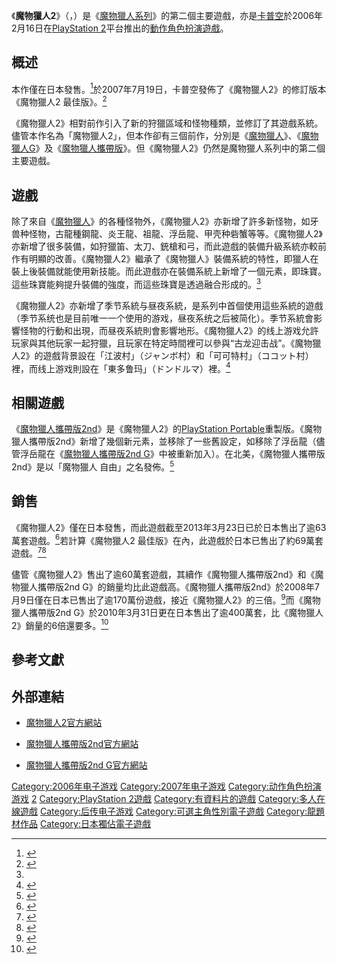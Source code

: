 {{noteTA
| G1=Games
}}
{{Infobox VG
|title = 魔物獵人2
|japanese = モンスターハンター2 (ドス)
|english = Monster Hunter 2 (Dos)
|image = File:Monster Hunter 2 Coverart.png
|caption = 遊戲封面
|developer = [[卡普空|卡普空]]
|publisher = [[卡普空|卡普空]]
|composer = 甲田雅人<br/>小宮山優子<br/>岡田信弥<br/>成田曉彦<br/>百石元
|series = [[魔物獵人系列|魔物獵人系列]]
|released = {{vgrelease|JP|2006年2月16日}}
|genre = [[動作角色扮演遊戲|動作角色扮演]]
|modes = [[單人遊戲|單人]]、[[多人遊戲|多人]]
|platforms = [[PlayStation_2|PlayStation 2]]
}}

《'''魔物獵人2'''》（{{lang-ja|モンスターハンター2 (ドス)}}，{{lang en|Monster Hunter 2 (Dos)}}）是《[[魔物獵人系列|魔物獵人系列]]》的第二個主要遊戲，亦是[[卡普空|卡普空]]於2006年2月16日在[[PlayStation_2|PlayStation 2]]平台推出的[[動作角色扮演遊戲|動作角色扮演遊戲]]。

==概述==
本作僅在日本發售。<ref name="IGN PS2">{{cite web|url=http://www.ign.com/games/monster-hunter-2/ps2-751063|title=Monster Hunter 2 |publisher=IGN|accessdate=2013-04-03}}</ref>於2007年7月19日，卡普空發佈了《魔物獵人2》的修訂版本《魔物獵人2 最佳版》。<ref>{{cite web|url=http://www.gamefaqs.com/ps2/928683-monster-hunter-2/data|title=Monster Hunter 2|publisher=gameFAQs|accessdate=2013-04-04}}</ref>

《魔物獵人2》相對前作引入了新的狩獵區域和怪物種類，並修訂了其遊戲系統。儘管本作名為「魔物獵人2」，但本作卻有三個前作，分別是《[[魔物獵人_(遊戲)|魔物獵人]]》、《[[魔物獵人G|魔物獵人G]]》及《[[魔物獵人攜帶版|魔物獵人攜帶版]]》。但《魔物獵人2》仍然是魔物獵人系列中的第二個主要遊戲。

==遊戲==
除了來自《[[魔物獵人_(遊戲)|魔物獵人]]》的各種怪物外，《魔物獵人2》亦新增了許多新怪物，如牙兽种怪物，古龍種鋼龍、炎王龍、祖龍、浮岳龍、甲壳种砦蟹等等。《魔物獵人2》亦新增了很多裝備，如狩獵笛、太刀、銃槍和弓，而此遊戲的裝備升級系統亦較前作有明顯的改善。《魔物獵人2》繼承了《魔物獵人》裝備系統的特性，即獵人在裝上後裝備就能使用新技能。而此遊戲亦在裝備系統上新增了一個元素，即珠寶。這些珠寶能夠提升裝備的強度，而這些珠寶是透過融合形成的。<ref name="IGN PS2"/>

《魔物獵人2》亦新增了季节系統与昼夜系統，是系列中首個使用這些系統的遊戲（季节系统也是目前唯一一个使用的游戏，昼夜系统之后被简化）。季节系統會影響怪物的行動和出現，而昼夜系統則會影響地形。《魔物獵人2》的线上游戏允許玩家與其他玩家一起狩獵，且玩家在特定時間裡可以參與“古龙迎击战”。《魔物獵人2》的遊戲背景設在「江波村」（ジャンボ村）和「可可特村」（ココット村）裡，而线上游戏則設在「東多鲁玛」（ドンドルマ）裡。<ref>{{cite web|url=http://www.capcom.co.jp/active/monsterhunter/2/main.html|title=魔物獵人2 官方網站|publisher=Capcom|accessdate=2013-04-04}}</ref>

==相關遊戲==
《[[魔物獵人攜帶版2nd|魔物獵人攜帶版2nd]]》是《魔物獵人2》的[[PlayStation_Portable|PlayStation Portable]]重製版。《魔物獵人攜帶版2nd》新增了幾個新元素，並移除了一些舊設定，如移除了浮岳龍（儘管浮岳龍在《[[魔物獵人攜帶版2nd_G|魔物獵人攜帶版2nd G]]》中被重新加入）。在北美，《魔物獵人攜帶版2nd》是以「魔物獵人 自由」之名發佈。<ref>{{cite web|url=http://psp.gamespy.com/playstation-portable/monster-hunter-freedom-2/|title=Monster Hunter Freedom 2 (PSP)|publisher=gamespy|accessdate=2013-04-03}}</ref>

==銷售==
《魔物獵人2》僅在日本發售，而此遊戲截至2013年3月23日已於日本售出了逾63萬套遊戲。<ref>{{cite web|url=http://www.vgchartz.com/game/3835/monster-hunter-2/|title=Monster Hunter 2|date=2013-03-23|publisher=VGChartz|accessdate=2013-04-04}}</ref>若計算《魔物獵人2 最佳版》在內，此遊戲於日本已售出了約69萬套遊戲。<ref>{{Cite web|url=http://geimin.net/da/db/2006_ne_fa/index.php|title=2006年テレビゲームソフト売り上げTOP500（ファミ通版）|accessdate=2011-08-30|archive-date=2016-10-30|archive-url=https://web.archive.org/web/20161030015603/http://geimin.net/da/db/2006_ne_fa/index.php|dead-url=no}}</ref><ref>{{Cite web|url=http://geimin.net/da/db/2008_ne_fa/index.php|title=2008年テレビゲームソフト売り上げTOP500（ファミ通版）|accessdate=2011-08-30|archive-url=https://web.archive.org/web/20150923055208/http://geimin.net/da/db/2008_ne_fa/index.php#|archive-date=2015-09-23|dead-url=yes}}</ref>

儘管《魔物獵人2》售出了逾60萬套遊戲，其續作《魔物獵人攜帶版2nd》和《魔物獵人攜帶版2nd G》的銷量均比此遊戲高。《魔物獵人攜帶版2nd》於2008年7月9日僅在日本已售出了逾170萬份遊戲，接近《魔物獵人2》的三倍。<ref>{{cite web |url=http://www.japan-gamecharts.com/psp.php |title=Sony PSP Japanese Ranking |publisher=Japan Game Charts |date=2008-07-30 |accessdate=2013-04-03 |deadurl=yes |archiveurl=https://web.archive.org/web/20081012085358/http://www.japan-gamecharts.com/psp.php |archivedate=2008-10-12 }}</ref>而《魔物獵人攜帶版2nd G》於2010年3月31日更在日本售出了逾400萬套，比《魔物獵人2》銷量的6倍還要多。<ref>{{cite web|url=http://gnn.gamer.com.tw/4/43304.html|title=《魔物獵人 攜帶版 2nd G》日本國內出貨套數突破400萬套大關|publisher=巴哈姆特|date=2010-03-31|accessdate=2013-04-02}}</ref>

==參考文獻==
{{reflist|2}}

==外部連結==
* {{Ja}}[http://www.capcom.co.jp/monsterhunter/contents_2.html 魔物獵人2官方網站]
* {{Ja}}[http://www.capcom.co.jp/monsterhunter/contents_P2nd.html 魔物獵人攜帶版2nd官方網站]
* {{Ja}}[http://www.capcom.co.jp/monsterhunter/contents_P2ndG.html 魔物獵人攜帶版2nd G官方網站]

{{魔物獵人系列}}

{{DEFAULTSORT:Monster Hunter 2 (Dos)}}
[[Category:2006年电子游戏|Category:2006年电子游戏]]
[[Category:2007年电子游戏|Category:2007年电子游戏]]
[[Category:动作角色扮演游戏|Category:动作角色扮演游戏]]
[[Category:魔物獵人系列|2]]
[[Category:PlayStation_2遊戲|Category:PlayStation 2遊戲]]
[[Category:有資料片的遊戲|Category:有資料片的遊戲]]
[[Category:多人在線遊戲|Category:多人在線遊戲]]
[[Category:后传电子游戏|Category:后传电子游戏]]
[[Category:可選主角性別電子遊戲|Category:可選主角性別電子遊戲]]
[[Category:龍題材作品|Category:龍題材作品]]
[[Category:日本獨佔電子遊戲|Category:日本獨佔電子遊戲]]